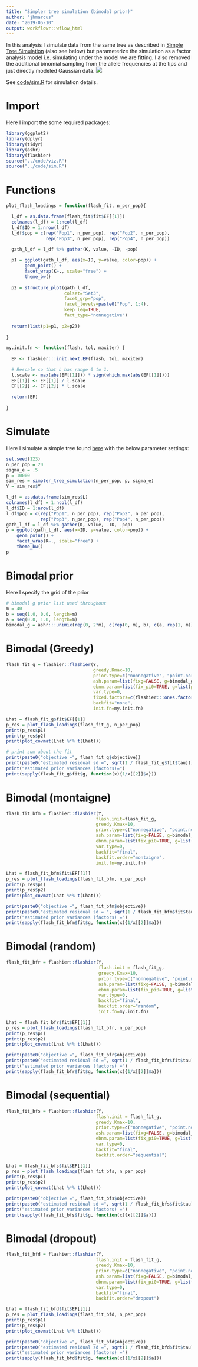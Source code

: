 ```yaml
---
title: "Simpler tree simulation (bimodal prior)"
author: "jhmarcus"
date: "2019-05-10"
output: workflowr::wflow_html
---
```


In this analysis I simulate data from the same tree as described in [Simple Tree Simulation](simple_tree_simulation.html) (also see below) but parameterize the simulation as a factor analysis model i.e. simulating under the model we are fitting. I also removed the additional binomial sampling from the allele frequencies at the tips and just directly modeled Gaussian data. 
![](https://www.dropbox.com/s/atw1xuuzavxf1ce/treemix.png?raw=1)

See [code/sim.R](https://github.com/jhmarcus/drift-workflow/tree/master/code/sim.R) for simulation details.

# Import

Here I import the some required packages:

```r
library(ggplot2)
library(dplyr)
library(tidyr)
library(ashr)
library(flashier)
source("../code/viz.R")
source("../code/sim.R")
```

# Functions

```r
plot_flash_loadings = function(flash_fit, n_per_pop){

  l_df = as.data.frame(flash_fit$fit$EF[[1]])
  colnames(l_df) = 1:ncol(l_df)
  l_df$ID = 1:nrow(l_df)
  l_df$pop = c(rep("Pop1", n_per_pop), rep("Pop2", n_per_pop),
               rep("Pop3", n_per_pop), rep("Pop4", n_per_pop))
  
  gath_l_df = l_df %>% gather(K, value, -ID, -pop) 

  p1 = ggplot(gath_l_df, aes(x=ID, y=value, color=pop)) + 
       geom_point() +
       facet_wrap(K~., scale="free") +
       theme_bw() 
  
  p2 = structure_plot(gath_l_df, 
                      colset="Set3", 
                      facet_grp="pop", 
                      facet_levels=paste0("Pop", 1:4),
                      keep_leg=TRUE,
                      fact_type="nonnegative") 
  
  return(list(p1=p1, p2=p2))
  
}

my.init.fn <- function(flash, tol, maxiter) {
  
  EF <- flashier:::init.next.EF(flash, tol, maxiter)

  # Rescale so that L has range 0 to 1.
  l.scale <- max(abs(EF[[1]])) * sign(which.max(abs(EF[[1]])))
  EF[[1]] <- EF[[1]] / l.scale
  EF[[2]] <- EF[[2]] * l.scale
  
  return(EF)
  
}
```

# Simulate

Here I simulate a simple tree found [here](simpler_tree_simulation.html) with the below parameter settings:

```r
set.seed(123)
n_per_pop = 20
sigma_e = .5
p = 10000
sim_res = simpler_tree_simulation(n_per_pop, p, sigma_e)
Y = sim_res$Y

l_df = as.data.frame(sim_res$L)
colnames(l_df) = 1:ncol(l_df)
l_df$ID = 1:nrow(l_df)
l_df$pop = c(rep("Pop1", n_per_pop), rep("Pop2", n_per_pop),
             rep("Pop3", n_per_pop), rep("Pop4", n_per_pop))
gath_l_df = l_df %>% gather(K, value, -ID, -pop) 
p = ggplot(gath_l_df, aes(x=ID, y=value, color=pop)) + 
    geom_point() +
    facet_wrap(K~., scale="free") +
    theme_bw() 
p
```

# Bimodal prior

Here I specify the grid of the prior

```r
# bimodal g prior list used throughout
m = 40
b = seq(1.0, 0.0, length=m)
a = seq(0.0, 1.0, length=m)
bimodal_g = ashr:::unimix(rep(0, 2*m), c(rep(0, m), b), c(a, rep(1, m)))
```

# Bimodal (Greedy)

```r
flash_fit_g = flashier::flashier(Y, 
                                 greedy.Kmax=10,
                                 prior.type=c("nonnegative", "point.normal"),
                                 ash.param=list(fixg=FALSE, g=bimodal_g),
                                 ebnm.param=list(fix_pi0=TRUE, g=list(pi0=0)),
                                 var.type=0,                                                            
                                 fixed.factors=c(flashier:::ones.factor(n = 1)),
                                 backfit="none",
                                 init.fn=my.init.fn)

Lhat = flash_fit_g$fit$EF[[1]]
p_res = plot_flash_loadings(flash_fit_g, n_per_pop)
print(p_res$p1)
print(p_res$p2)
print(plot_covmat(Lhat %*% t(Lhat)))

# print sum about the fit
print(paste0("objective =", flash_fit_g$objective))
print(paste0("estimated residual sd =", sqrt(1 / flash_fit_g$fit$tau)))
print("estimated prior variances (factors)=")
print(sapply(flash_fit_g$fit$g, function(x){1/x[[2]]$a}))
```

# Bimodal (montaigne)

```r
flash_fit_bfm = flashier::flashier(Y, 
                                  flash.init=flash_fit_g,
                                  greedy.Kmax=10,
                                  prior.type=c("nonnegative", "point.normal"),
                                  ash.param=list(fixg=FALSE, g=bimodal_g),
                                  ebnm.param=list(fix_pi0=TRUE, g=list(pi0=0)),
                                  var.type=0,
                                  backfit="final",
                                  backfit.order="montaigne",
                                  init.fn=my.init.fn)

Lhat = flash_fit_bfm$fit$EF[[1]]
p_res = plot_flash_loadings(flash_fit_bfm, n_per_pop)
print(p_res$p1)
print(p_res$p2)
print(plot_covmat(Lhat %*% t(Lhat)))

print(paste0("objective =", flash_fit_bfm$objective))
print(paste0("estimated residual sd = ", sqrt(1 / flash_fit_bfm$fit$tau)))
print("estimated prior variances (factors) =")
print(sapply(flash_fit_bfm$fit$g, function(x){1/x[[2]]$a}))
```

# Bimodal (random)

```r
flash_fit_bfr = flashier::flashier(Y, 
                                   flash.init = flash_fit_g,
                                   greedy.Kmax=10,
                                   prior.type=c("nonnegative", "point.normal"),
                                   ash.param=list(fixg=FALSE, g=bimodal_g),
                                   ebnm.param=list(fix_pi0=TRUE, g=list(pi0=0)),
                                   var.type=0,
                                   backfit="final",
                                   backfit.order="random",
                                   init.fn=my.init.fn)

Lhat = flash_fit_bfr$fit$EF[[1]]
p_res = plot_flash_loadings(flash_fit_bfr, n_per_pop)
print(p_res$p1)
print(p_res$p2)
print(plot_covmat(Lhat %*% t(Lhat)))

print(paste0("objective =", flash_fit_bfr$objective))
print(paste0("estimated residual sd =", sqrt(1 / flash_fit_bfr$fit$tau)))
print("estimated prior variances (factors) =")
print(sapply(flash_fit_bfr$fit$g, function(x){1/x[[2]]$a}))
```

# Bimodal (sequential)

```r
flash_fit_bfs = flashier::flashier(Y, 
                                  flash.init = flash_fit_g,
                                  greedy.Kmax=10,
                                  prior.type=c("nonnegative", "point.normal"),
                                  ash.param=list(fixg=FALSE, g=bimodal_g),
                                  ebnm.param=list(fix_pi0=TRUE, g=list(pi0=0)),
                                  var.type=0,
                                  backfit="final",
                                  backfit.order="sequential")

Lhat = flash_fit_bfs$fit$EF[[1]]
p_res = plot_flash_loadings(flash_fit_bfs, n_per_pop)
print(p_res$p1)
print(p_res$p2)
print(plot_covmat(Lhat %*% t(Lhat)))

print(paste0("objective =", flash_fit_bfs$objective))
print(paste0("estimated residual sd =", sqrt(1 / flash_fit_bfs$fit$tau)))
print("estimated prior variances (factors) =")
print(sapply(flash_fit_bfs$fit$g, function(x){x[[2]]$a}))
```

# Bimodal (dropout)

```r
flash_fit_bfd = flashier::flashier(Y, 
                                  flash.init = flash_fit_g,
                                  greedy.Kmax=10,
                                  prior.type=c("nonnegative", "point.normal"),
                                  ash.param=list(fixg=FALSE, g=bimodal_g),
                                  ebnm.param=list(fix_pi0=TRUE, g=list(pi0=0)),
                                  var.type=0,
                                  backfit="final",
                                  backfit.order="dropout")

Lhat = flash_fit_bfd$fit$EF[[1]]
p_res = plot_flash_loadings(flash_fit_bfd, n_per_pop)
print(p_res$p1)
print(p_res$p2)
print(plot_covmat(Lhat %*% t(Lhat)))

print(paste0("objective =", flash_fit_bfd$objective))
print(paste0("estimated residual sd =", sqrt(1 / flash_fit_bfd$fit$tau)))
print("estimated prior variances (factors) =")
print(sapply(flash_fit_bfd$fit$g, function(x){1/x[[2]]$a}))
```

